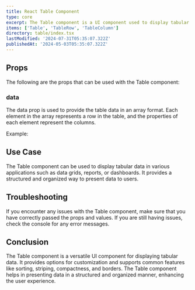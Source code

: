 ```yaml
---
title: React Table Component
type: core
excerpt: The Table component is a UI component used to display tabular data in a structured format. It provides options for customizing the appearance and behavior of the table.
items: ['Table', 'TableRow', 'TableColumn']
directory: table/index.tsx
lastModified: '2024-07-31T05:35:07.322Z'
publishedAt: '2024-05-03T05:35:07.322Z'
---
```


## Props

The following are the props that can be used with the Table component:

### data

The data prop is used to provide the table data in an array format. Each element in the array represents a row in the table, and the properties of each element represent the columns.

Example:

## Use Case

The Table component can be used to display tabular data in various applications such as data grids, reports, or dashboards. It provides a structured and organized way to present data to users.

## Troubleshooting

If you encounter any issues with the Table component, make sure that you have correctly passed the props and values. If you are still having issues, check the console for any error messages.

## Conclusion

The Table component is a versatile UI component for displaying tabular data. It provides options for customization and supports common features like sorting, striping, compactness, and borders. The Table component helps in presenting data in a structured and organized manner, enhancing the user experience.
